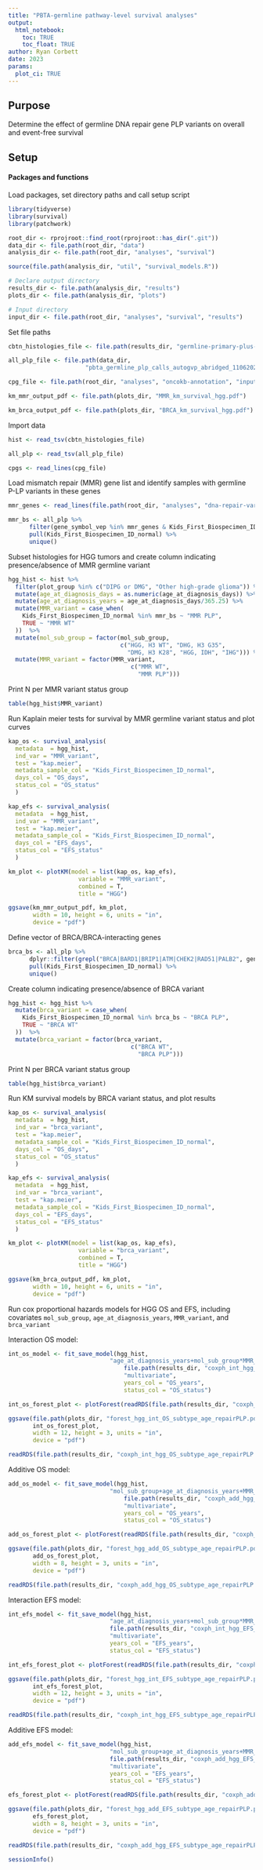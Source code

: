 ```yaml
---
title: "PBTA-germline pathway-level survival analyses"
output: 
  html_notebook:
    toc: TRUE
    toc_float: TRUE
author: Ryan Corbett
date: 2023
params:
  plot_ci: TRUE
---
```


## Purpose

Determine the effect of germline DNA repair gene PLP variants on overall and event-free survival 

## Setup

#### Packages and functions

Load packages, set directory paths and call setup script
```r
library(tidyverse)
library(survival)
library(patchwork)

root_dir <- rprojroot::find_root(rprojroot::has_dir(".git"))
data_dir <- file.path(root_dir, "data")
analysis_dir <- file.path(root_dir, "analyses", "survival")

source(file.path(analysis_dir, "util", "survival_models.R"))

# Declare output directory
results_dir <- file.path(analysis_dir, "results")
plots_dir <- file.path(analysis_dir, "plots")

# Input directory
input_dir <- file.path(root_dir, "analyses", "survival", "results")
```

Set file paths
```r
cbtn_histologies_file <- file.path(results_dir, "germline-primary-plus-tumor-histologies-plot-groups-clin-meta-subtype.tsv")

all_plp_file <- file.path(data_dir, 
                      "pbta_germline_plp_calls_autogvp_abridged_11062023.tsv")

cpg_file <- file.path(root_dir, "analyses", "oncokb-annotation", "input", "cpg.txt")

km_mmr_output_pdf <- file.path(plots_dir, "MMR_km_survival_hgg.pdf")

km_brca_output_pdf <- file.path(plots_dir, "BRCA_km_survival_hgg.pdf")
```

Import data
```r
hist <- read_tsv(cbtn_histologies_file)

all_plp <- read_tsv(all_plp_file)

cpgs <- read_lines(cpg_file)
```

Load mismatch repair (MMR) gene list and identify samples with germline P-LP variants in these genes
```r
mmr_genes <- read_lines(file.path(root_dir, "analyses", "dna-repair-variant-summary", "input", "Knijnenburg_paper", "mismatch_repair.txt"))

mmr_bs <- all_plp %>%
      filter(gene_symbol_vep %in% mmr_genes & Kids_First_Biospecimen_ID_normal %in% hist$Kids_First_Biospecimen_ID_normal) %>%
      pull(Kids_First_Biospecimen_ID_normal) %>%
      unique()
```

Subset histologies for HGG tumors and create column indicating presence/absence of MMR germline variant 
```r
hgg_hist <- hist %>%
  filter(plot_group %in% c("DIPG or DMG", "Other high-grade glioma")) %>%
  mutate(age_at_diagnosis_days = as.numeric(age_at_diagnosis_days)) %>%
  mutate(age_at_diagnosis_years = age_at_diagnosis_days/365.25) %>%
  mutate(MMR_variant = case_when(
    Kids_First_Biospecimen_ID_normal %in% mmr_bs ~ "MMR PLP",
    TRUE ~ "MMR WT"
  ))  %>%
  mutate(mol_sub_group = factor(mol_sub_group,
                                c("HGG, H3 WT", "DHG, H3 G35",
                                  "DMG, H3 K28", "HGG, IDH", "IHG"))) %>%
  mutate(MMR_variant = factor(MMR_variant,
                                   c("MMR WT",
                                     "MMR PLP")))
```

Print N per MMR variant status group
```r
table(hgg_hist$MMR_variant)

```
  
Run Kaplain meier tests for survival by MMR germline variant status and plot curves
```r
kap_os <- survival_analysis(
  metadata  = hgg_hist,
  ind_var = "MMR_variant",
  test = "kap.meier",
  metadata_sample_col = "Kids_First_Biospecimen_ID_normal", 
  days_col = "OS_days",
  status_col = "OS_status"
  )

kap_efs <- survival_analysis(
  metadata  = hgg_hist,
  ind_var = "MMR_variant",
  test = "kap.meier",
  metadata_sample_col = "Kids_First_Biospecimen_ID_normal", 
  days_col = "EFS_days",
  status_col = "EFS_status"
  )

km_plot <- plotKM(model = list(kap_os, kap_efs),
                    variable = "MMR_variant",
                    combined = T, 
                    title = "HGG")

ggsave(km_mmr_output_pdf, km_plot,
       width = 10, height = 6, units = "in",
       device = "pdf")
```



Define vector of BRCA/BRCA-interacting genes
```r
brca_bs <- all_plp %>%
      dplyr::filter(grepl("BRCA|BARD1|BRIP1|ATM|CHEK2|RAD51|PALB2", gene_symbol_vep) & !grepl("RAD51C", gene_symbol_vep)) %>%
      pull(Kids_First_Biospecimen_ID_normal) %>%
      unique()
```

Create column indicating presence/absence of BRCA variant
```r
hgg_hist <- hgg_hist %>%
  mutate(brca_variant = case_when(
    Kids_First_Biospecimen_ID_normal %in% brca_bs ~ "BRCA PLP",
    TRUE ~ "BRCA WT"
  ))  %>%
  mutate(brca_variant = factor(brca_variant,
                                   c("BRCA WT",
                                     "BRCA PLP")))
```

Print N per BRCA variant status group
```r
table(hgg_hist$brca_variant)

```
  
Run KM survival models by BRCA variant status, and plot results
```r
kap_os <- survival_analysis(
  metadata  = hgg_hist,
  ind_var = "brca_variant",
  test = "kap.meier",
  metadata_sample_col = "Kids_First_Biospecimen_ID_normal", 
  days_col = "OS_days",
  status_col = "OS_status"
  )

kap_efs <- survival_analysis(
  metadata  = hgg_hist,
  ind_var = "brca_variant",
  test = "kap.meier",
  metadata_sample_col = "Kids_First_Biospecimen_ID_normal", 
  days_col = "EFS_days",
  status_col = "EFS_status"
  )

km_plot <- plotKM(model = list(kap_os, kap_efs),
                    variable = "brca_variant",
                    combined = T, 
                    title = "HGG")

ggsave(km_brca_output_pdf, km_plot,
       width = 10, height = 6, units = "in",
       device = "pdf")
```

Run cox proportional hazards models for HGG OS and EFS, including covariates `mol_sub_group`, `age_at_diagnosis_years`, `MMR_variant`, and `brca_variant`

Interaction OS model: 
```r

int_os_model <- fit_save_model(hgg_hist,
                             "age_at_diagnosis_years+mol_sub_group*MMR_variant+mol_sub_group*brca_variant",
                                 file.path(results_dir, "coxph_int_hgg_OS_subtype_age_repairPLP.RDS"),
                                 "multivariate",
                                 years_col = "OS_years",
                                 status_col = "OS_status")

int_os_forest_plot <- plotForest(readRDS(file.path(results_dir, "coxph_int_hgg_OS_subtype_age_repairPLP.RDS")))

ggsave(file.path(plots_dir, "forest_hgg_int_OS_subtype_age_repairPLP.pdf"), 
       int_os_forest_plot,
       width = 12, height = 3, units = "in",
       device = "pdf")

readRDS(file.path(results_dir, "coxph_int_hgg_OS_subtype_age_repairPLP.RDS"))
```
Additive OS model: 
```r
add_os_model <- fit_save_model(hgg_hist,
                             "mol_sub_group+age_at_diagnosis_years+MMR_variant+brca_variant",
                                 file.path(results_dir, "coxph_add_hgg_OS_subtype_age_repairPLP.RDS"),
                                 "multivariate",
                                 years_col = "OS_years",
                                 status_col = "OS_status")

add_os_forest_plot <- plotForest(readRDS(file.path(results_dir, "coxph_add_hgg_OS_subtype_age_repairPLP.RDS")))

ggsave(file.path(plots_dir, "forest_hgg_add_OS_subtype_age_repairPLP.pdf"), 
       add_os_forest_plot,
       width = 8, height = 3, units = "in",
       device = "pdf")

readRDS(file.path(results_dir, "coxph_add_hgg_OS_subtype_age_repairPLP.RDS"))
```

Interaction EFS model: 
```r
int_efs_model <- fit_save_model(hgg_hist,
                             "age_at_diagnosis_years+mol_sub_group*MMR_variant+mol_sub_group*brca_variant",
                             file.path(results_dir, "coxph_int_hgg_EFS_subtype_age_repairPLP.RDS"),
                             "multivariate",
                             years_col = "EFS_years",
                             status_col = "EFS_status")

int_efs_forest_plot <- plotForest(readRDS(file.path(results_dir, "coxph_int_hgg_EFS_subtype_age_repairPLP.RDS")))

ggsave(file.path(plots_dir, "forest_hgg_int_EFS_subtype_age_repairPLP.pdf"), 
       int_efs_forest_plot,
       width = 12, height = 3, units = "in",
       device = "pdf")

readRDS(file.path(results_dir, "coxph_int_hgg_EFS_subtype_age_repairPLP.RDS"))

```

Additive EFS model: 
```r
add_efs_model <- fit_save_model(hgg_hist,
                             "mol_sub_group+age_at_diagnosis_years+MMR_variant+brca_variant",
                             file.path(results_dir, "coxph_add_hgg_EFS_subtype_age_repairPLP.RDS"),
                             "multivariate",
                             years_col = "EFS_years",
                             status_col = "EFS_status")

efs_forest_plot <- plotForest(readRDS(file.path(results_dir, "coxph_add_hgg_EFS_subtype_age_repairPLP.RDS")))

ggsave(file.path(plots_dir, "forest_hgg_add_EFS_subtype_age_repairPLP.pdf"), 
       efs_forest_plot,
       width = 8, height = 3, units = "in",
       device = "pdf")

readRDS(file.path(results_dir, "coxph_add_hgg_EFS_subtype_age_repairPLP.RDS"))

```

```r
sessionInfo()

```